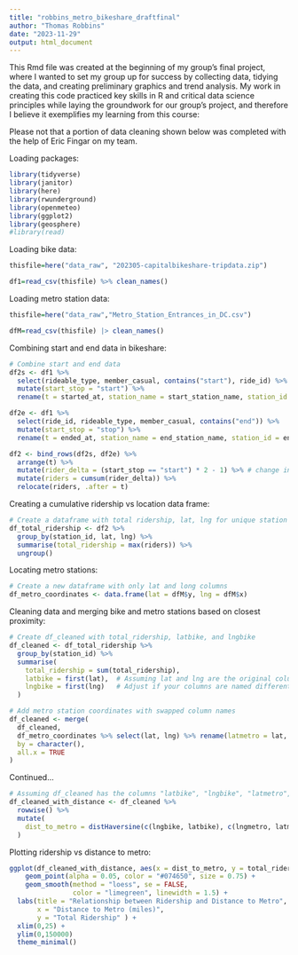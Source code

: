 ```yaml
---
title: "robbins_metro_bikeshare_draftfinal"
author: "Thomas Robbins"
date: "2023-11-29"
output: html_document
---
```


This Rmd file was created at the beginning of my group's final project, where I wanted to set my group up for success by collecting data, tidying the data, and creating preliminary graphics and trend analysis. My work in creating this code practiced key skills in R and critical data science principles while laying the groundwork for our group's project, and therefore I believe it exemplifies my learning from this course:

Please not that a portion of data cleaning shown below was completed with the help of Eric Fingar on my team.

Loading packages:
```r
library(tidyverse)
library(janitor)
library(here)
library(rwunderground)
library(openmeteo)
library(ggplot2)
library(geosphere)
#library(read)
```

Loading bike data:
```r
thisfile=here("data_raw", "202305-capitalbikeshare-tripdata.zip")

df1=read_csv(thisfile) %>% clean_names()
```
Loading metro station data:
```r
thisfile=here("data_raw","Metro_Station_Entrances_in_DC.csv")

dfM=read_csv(thisfile) |> clean_names()
```

Combining start and end data in bikeshare:
```r
# Combine start and end data
df2s <- df1 %>%
  select(rideable_type, member_casual, contains("start"), ride_id) %>% 
  mutate(start_stop = "start") %>%
  rename(t = started_at, station_name = start_station_name, station_id = start_station_id, lat = start_lat, lng = start_lng)

df2e <- df1 %>%
  select(ride_id, rideable_type, member_casual, contains("end")) %>%
  mutate(start_stop = "stop") %>%
  rename(t = ended_at, station_name = end_station_name, station_id = end_station_id, lat = end_lat, lng = end_lng)

df2 <- bind_rows(df2s, df2e) %>%
  arrange(t) %>%
  mutate(rider_delta = (start_stop == "start") * 2 - 1) %>% # change in ridership 
  mutate(riders = cumsum(rider_delta)) %>%
  relocate(riders, .after = t)

```


Creating a cumulative ridership vs location data frame:
```r
# Create a dataframe with total ridership, lat, lng for unique station IDs
df_total_ridership <- df2 %>%
  group_by(station_id, lat, lng) %>%
  summarise(total_ridership = max(riders)) %>%
  ungroup()

```
Locating metro stations:
```r

# Create a new dataframe with only lat and long columns
df_metro_coordinates <- data.frame(lat = dfM$y, lng = dfM$x)

```

Cleaning data and merging bike and metro stations based on closest proximity:
```r

# Create df_cleaned with total_ridership, latbike, and lngbike
df_cleaned <- df_total_ridership %>%
  group_by(station_id) %>%
  summarise(
    total_ridership = sum(total_ridership),
    latbike = first(lat),  # Assuming lat and lng are the original columns
    lngbike = first(lng)   # Adjust if your columns are named differently
  )

# Add metro station coordinates with swapped column names
df_cleaned <- merge(
  df_cleaned,
  df_metro_coordinates %>% select(lat, lng) %>% rename(latmetro = lat, lngmetro = lng),
  by = character(),
  all.x = TRUE
)

```

Continued...
```r
# Assuming df_cleaned has the columns "latbike", "lngbike", "latmetro", "lngmetro"
df_cleaned_with_distance <- df_cleaned %>%
  rowwise() %>%
  mutate(
    dist_to_metro = distHaversine(c(lngbike, latbike), c(lngmetro, latmetro)) / 1609.344
  )

```


Plotting ridership vs distance to metro:
```r

ggplot(df_cleaned_with_distance, aes(x = dist_to_metro, y = total_ridership))+
    geom_point(alpha = 0.05, color = "#074650", size = 0.75) +
    geom_smooth(method = "loess", se = FALSE,
                color = "limegreen", linewidth = 1.5) +  
  labs(title = "Relationship between Ridership and Distance to Metro",
       x = "Distance to Metro (miles)",
       y = "Total Ridership" ) +
  xlim(0,25) +
  ylim(0,150000)
  theme_minimal()

```

